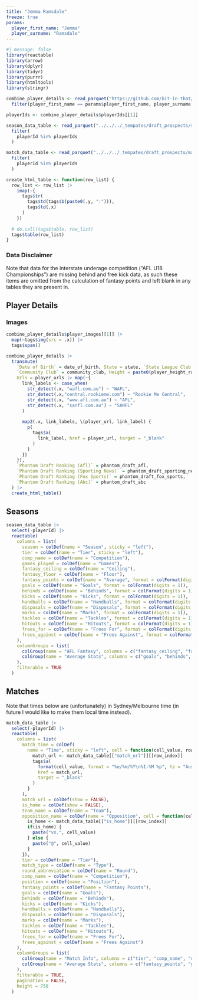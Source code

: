 ```yaml
---
title: "Jemma Ramsdale"
freeze: true
params:
  player_first_name: "Jemma"
  player_surname: "Ramsdale"
---
```



```r
#| message: false
library(reactable)
library(arrow)
library(dplyr)
library(tidyr)
library(purrr)
library(htmltools)
library(stringr)

combine_player_details <- read_parquet("https://github.com/bit-in-that/data-automation/raw/main/players/data/processed/combine_player_details.parquet") |> 
  filter(player_first_name == params$player_first_name, player_surname == params$player_surname)

playerIds <- combine_player_details$playerIds[[1]]

season_data_table <- read_parquet("../../../_tempates/draft_prospects/season_data_table.parquet") |> 
  filter(
    playerId %in% playerIds
  )

match_data_table <- read_parquet("../../../_tempates/draft_prospects/match_data_table.parquet") |> 
  filter(
    playerId %in% playerIds
  )

```


```r

create_html_table <- function(row_list) {
  row_list <- row_list |> 
    imap(~{
      tags$tr(
        tags$td(tags$b(paste0(.y, ":"))),
        tags$td(.x)
      )
    })
  
  # do.call(tags$table, row_list)
  tags$table(row_list)
}

```


::: {.callout-warning}

### Data Disclaimer

Note that data for the interstate underage competition ("AFL U18 Championships") are missing behind and free kick data, as such these items are omitted from the calculation of fantasy points and left blank in any tables they are present in.

:::

## Player Details


::: {.callout-tip collapse="true"}

### Images

```r
combine_player_details$player_images[[1]] |> 
  map(~tags$img(src = .x)) |> 
  tags$span()
```

:::




```r

combine_player_details |> 
  transmute(
    `Date of Birth` = date_of_birth, State = state, `State League Club` = state_league_club,
    `Community Club` = community_club, Height = paste0(player_height_range, "cm"), Weight = paste0(player_weight_range, "kg"),
    Urls = player_urls |> map(~{
      link_labels <- case_when(
        str_detect(.x, "wafl.com.au") ~ "WAFL",
        str_detect(.x,"central.rookieme.com") ~ "Rookie Me Central",
        str_detect(.x, "www.afl.com.au") ~ "AFL",
        str_detect(.x, "sanfl.com.au") ~ "SANFL"
      )
      
      map2(.x, link_labels, \(player_url, link_label) {
        p(
          tags$a(
            link_label, href = player_url, target = "_blank"
          )
        )
      })
    }),
    `Phantom Draft Ranking (Afl)` = phantom_draft_afl, 
    `Phantom Draft Ranking (Sporting News)` = phantom_draft_sporting_news, 
    `Phantom Draft Ranking (Fox Sports)` = phantom_draft_fox_sports, 
    `Phantom Draft Ranking (Abc)` = phantom_draft_abc
  ) |> 
  create_html_table()
```


## Seasons


```r
season_data_table |> 
  select(-playerId) |> 
  reactable(
    columns = list(
      season = colDef(name = "Season", sticky = "left"),
      tier = colDef(name = "Tier", sticky = "left"),
      comp_name = colDef(name = "Competition"),
      games_played = colDef(name = "Games"),
      fantasy_ceiling = colDef(name = "Ceiling"),
      fantasy_floor = colDef(name = "Floor"),
      fantasy_points = colDef(name = "Average", format = colFormat(digits = 1)),
      goals = colDef(name = "Goals", format = colFormat(digits = 1)),
      behinds = colDef(name = "Behinds", format = colFormat(digits = 1)),
      kicks = colDef(name = "Kicks", format = colFormat(digits = 1)),
      handballs = colDef(name = "Handballs", format = colFormat(digits = 1)),
      disposals = colDef(name = "Disposals", format = colFormat(digits = 1)),
      marks = colDef(name = "Marks", format = colFormat(digits = 1)),
      tackles = colDef(name = "Tackles", format = colFormat(digits = 1)),
      hitouts = colDef(name = "Hitouts", format = colFormat(digits = 1)),
      frees_for = colDef(name = "Frees For", format = colFormat(digits = 1)),
      frees_against = colDef(name = "Frees Against", format = colFormat(digits = 1))
    ),
    columnGroups = list(
      colGroup(name = "AFL Fantasy", columns = c("fantasy_ceiling", "fantasy_floor", "fantasy_points")),
      colGroup(name = "Average Stats", columns = c("goals", "behinds", "kicks", "handballs", "disposals", "marks", "tackles", "hitouts", "frees_for", "frees_against"))
    ),
    filterable = TRUE
  )

```


## Matches

Note that times below are (unfortunately) in Sydney/Melbourne time (in future I would like to make them local time instead).

```r

match_data_table |> 
  select(-playerId) |> 
  reactable(
    columns = list(
      match_time = colDef(
        name = "Time", sticky = "left", cell = function(cell_value, row_index, column_name){
          match_url <- match_data_table[["match_url"]][[row_index]]
          tags$a(
            format(cell_value, format = "%e/%m/%Y\n%I:%M %p", tz = "Australia/Melbourne"),
            href = match_url,
            target = "_blank"
          )
        }
      ),
      match_url = colDef(show = FALSE),
      is_home = colDef(show = FALSE),
      team_name = colDef(name = "Team"),
      opposition_name = colDef(name = "Opposition", cell = function(cell_value, row_index, column_name){
        is_home <- match_data_table[["is_home"]][[row_index]]
        if(is_home) {
          paste("vs.", cell_value)
        } else {
          paste("@", cell_value)
        }
      }),
      tier = colDef(name = "Tier"),
      match_type = colDef(name = "Type"),
      round_abbreviation = colDef(name = "Round"),
      comp_name = colDef(name = "Competition"),
      position = colDef(name = "Position"),
      fantasy_points = colDef(name = "Fantasy Points"),
      goals = colDef(name = "Goals"),
      behinds = colDef(name = "Behinds"),
      kicks = colDef(name = "Kicks"),
      handballs = colDef(name = "Handballs"),
      disposals = colDef(name = "Disposals"),
      marks = colDef(name = "Marks"),
      tackles = colDef(name = "Tackles"),
      hitouts = colDef(name = "Hitouts"),
      frees_for = colDef(name = "Frees For"),
      frees_against = colDef(name = "Frees Against")
    ),
    columnGroups = list(
      colGroup(name = "Match Info", columns = c("tier", "comp_name", "match_type", "round_abbreviation", "team_name", "opposition_name")),
      colGroup(name = "Average Stats", columns = c("fantasy_points", "goals", "behinds", "kicks", "handballs", "disposals", "marks", "tackles", "hitouts", "frees_for", "frees_against"))
    ),
    filterable = TRUE,
    pagination = FALSE,
    height = 750
  )

```

